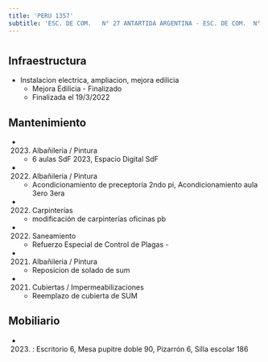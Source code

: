```yaml
---
title: 'PERU 1357'
subtitle: 'ESC. DE COM.   N° 27 ANTARTIDA ARGENTINA - ESC. DE COM.  N° 04 BALDOMERO FERNANDEZ MORENO'
---
```


#
## Infraestructura

* Instalacion electrica, ampliacion, mejora edilicia 
    + Mejora Edilicia - Finalizado 
    + Finalizada el 19/3/2022 






## Mantenimiento

*  (2023) Albañileria / Pintura 
    + 6 aulas SdF 2023, Espacio Digital SdF

*  (2022) Albañileria / Pintura 
    + Acondicionamiento de preceptoría 2ndo pi, Acondicionamiento aula 3ero 3era

*  (2022) Carpinterías 
    + modificación de carpinterías oficinas pb

*  (2022) Saneamiento 
    + Refuerzo Especial de Control de Plagas -

*  (2021) Albañileria / Pintura 
    + Reposicion de solado de sum

*  (2021) Cubiertas / Impermeabilizaciones 
    + Reemplazo de cubierta de SUM





## Mobiliario

*  (2023) : Escritorio 6, Mesa pupitre doble 90, Pizarrón 6, Silla escolar 186 



